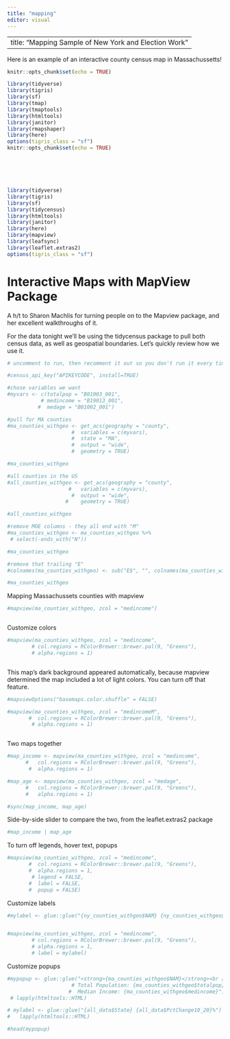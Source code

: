 ```yaml
---
title: "mapping"
editor: visual
---
```


---
title: "Mapping Sample of New York and Election Work"
---

Here is an example of an interactive county census map in Massachussetts!

```r
knitr::opts_chunk$set(echo = TRUE)

library(tidyverse)
library(tigris)
library(sf)
library(tmap)
library(tmaptools)
library(htmltools)
library(janitor)
library(rmapshaper)
library(here)
options(tigris_class = "sf")
knitr::opts_chunk$set(echo = TRUE)






library(tidyverse)
library(tigris)
library(sf)
library(tidycensus)
library(htmltools)
library(janitor)
library(here)
library(mapview)
library(leafsync)
library(leaflet.extras2)
options(tigris_class = "sf")


```

# Interactive Maps with MapView Package

A h/t to Sharon Machlis for turning people on to the Mapview package, and her excellent walkthroughs of it.

For the data tonight we'll be using the tidycensus package to pull both census data, as well as geospatial boundaries. Let's quickly review how we use it.

```r

# uncomment to run, then recomment it out so you don't run it every time

#census_api_key("APIKEYCODE", install=TRUE)


```

```r
#chose variables we want
#myvars <- c(totalpop = "B01003_001",
           # medincome = "B19013_001",
          #  medage = "B01002_001")
```

```r
#pull for MA counties
#ma_counties_withgeo <- get_acs(geography = "county",
                     #  variables = c(myvars),
                     #  state = "MA",
                     #  output = "wide",
                     #  geometry = TRUE)

#ma_counties_withgeo
```

```r
#all counties in the US
#all_counties_withgeo <- get_acs(geography = "county",
                    #   variables = c(myvars),
                     #  output = "wide",
                   #    geometry = TRUE)

#all_counties_withgeo
```

```r
#remove MOE columns - they all end with "M"
#ma_counties_withgeo <- ma_counties_withgeo %>%
 # select(-ends_with("N"))

#ma_counties_withgeo
```

```r
#remove that trailing "E"
#colnames(ma_counties_withgeo) <- sub("E$", "", colnames(ma_counties_withgeo)) # $ means end of string only

#ma_counties_withgeo
```

Mapping Massachussets counties with mapview

```r

#mapview(ma_counties_withgeo, zcol = "medincome")



```

Customize colors

```r

#mapview(ma_counties_withgeo, zcol = "medincome", 
        # col.regions = RColorBrewer::brewer.pal(9, "Greens"), 
        # alpha.regions = 1)



```

This map's dark background appeared automatically, because mapview determined the map included a lot of light colors. You can turn off that feature.

```r

#mapviewOptions("basemaps.color.shuffle" = FALSE)


```

```r

#mapview(ma_counties_withgeo, zcol = "medincomeM", 
       #  col.regions = RColorBrewer::brewer.pal(9, "Greens"), 
        # alpha.regions = 1)



```

Two maps together

```r

#map_income <- mapview(ma_counties_withgeo, zcol = "medincome", 
      #   col.regions = RColorBrewer::brewer.pal(9, "Greens"), 
       #  alpha.regions = 1)

#map_age <- mapview(ma_counties_withgeo, zcol = "medage", 
      #   col.regions = RColorBrewer::brewer.pal(9, "Greens"), 
      #   alpha.regions = 1)


```

```r

#sync(map_income, map_age)


```

Side-by-side slider to compare the two, from the leaflet.extras2 package

```r

#map_income | map_age


```

To turn off legends, hover text, popups

```r

#mapview(ma_counties_withgeo, zcol = "medincome", 
       #  col.regions = RColorBrewer::brewer.pal(9, "Greens"), 
       #  alpha.regions = 1,
        # legend = FALSE, 
       #  label = FALSE, 
       #  popup = FALSE)


```

Customize labels

```r

#mylabel <- glue::glue("{ny_counties_withgeo$NAM} {ny_counties_withgeo$medincome}")


#mapview(ma_counties_withgeo, zcol = "medincome", 
        # col.regions = RColorBrewer::brewer.pal(9, "Greens"), 
        # alpha.regions = 1,
        # label = mylabel)

```

Customize popups

```r
#mypopup <- glue::glue("<strong>{ma_counties_withgeo$NAM}</strong><br />
                     # Total Population: {ma_counties_withgeo$totalpop}<br />
                    #  Median Income: {ma_counties_withgeo$medincome}") %>% 
 # lapply(htmltools::HTML)

# mylabel <- glue::glue("{all_data$State} {all_data$PctChange10_20}%") %>%
#   lapply(htmltools::HTML)

```

```r

#head(mypopup)

```
